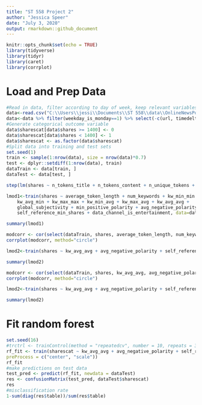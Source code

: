 ```yaml
---
title: "ST 558 Project 2"
author: "Jessica Speer"
date: "July 3, 2020"
output: rmarkdown::github_document
---
```


```r
knitr::opts_chunk$set(echo = TRUE)
library(tidyverse)
library(tidyr)
library(caret)
library(corrplot)
```

# Load and Prep Data
```r
#Read in data, filter according to day of week, keep relevant variables
data<-read.csv("C:\\Users\\jessi\\Documents\\ST 558\\data\\OnlineNewsPopularity.csv", header=T)
data<-data %>% filter(weekday_is_monday==1) %>% select(-c(url, timedelta, weekday_is_monday, weekday_is_tuesday, weekday_is_wednesday, weekday_is_thursday, weekday_is_friday, weekday_is_saturday, weekday_is_sunday))
#Generate categorical outcome variable
data$sharescat[data$shares >= 1400] <- 0
data$sharescat[data$shares < 1400] <- 1
data$sharescat <- as.factor(data$sharescat)
#Split data into training and test sets
set.seed(1)
train <- sample(1:nrow(data), size = nrow(data)*0.7)
test <- dplyr::setdiff(1:nrow(data), train)
dataTrain <- data[train, ]
dataTest <- data[test, ]
```


```r
step(lm(shares ~ n_tokens_title + n_tokens_content + n_unique_tokens + n_non_stop_words + n_non_stop_unique_tokens + num_hrefs + num_self_hrefs + num_imgs + num_videos + average_token_length + num_keywords + kw_min_min + kw_max_min + kw_avg_min + kw_min_max + kw_max_max + kw_avg_max + kw_min_avg + kw_max_avg + kw_avg_avg + LDA_00 + LDA_01 + LDA_02 +LDA_03 + LDA_04 + global_subjectivity + global_sentiment_polarity + title_subjectivity + title_sentiment_polarity + abs_title_subjectivity + abs_title_sentiment_polarity + global_rate_positive_words + global_rate_negative_words + rate_positive_words + rate_negative_words + avg_positive_polarity + min_positive_polarity + max_positive_polarity + avg_negative_polarity + min_negative_polarity + max_negative_polarity + self_reference_min_shares + self_reference_max_shares + self_reference_avg_sharess + data_channel_is_lifestyle + data_channel_is_entertainment + data_channel_is_bus + data_channel_is_socmed + data_channel_is_tech + data_channel_is_world, data=data))
```

```r
lmod1<-train(shares ~ average_token_length + num_keywords + kw_min_min + 
    kw_avg_min + kw_max_max + kw_min_avg + kw_max_avg + kw_avg_avg + 
    global_subjectivity + min_positive_polarity + avg_negative_polarity + 
    self_reference_min_shares + data_channel_is_entertainment, data=data, method="lm")

summary(lmod1)
```

```r
modcorr <- cor(select(dataTrain, shares, average_token_length, num_keywords, kw_min_min, kw_avg_min, kw_max_max, kw_min_avg, kw_max_avg, kw_avg_avg, global_subjectivity, min_positive_polarity, avg_negative_polarity, self_reference_min_shares))
corrplot(modcorr, method="circle")
```

```r
lmod2<-train(shares ~ kw_avg_avg + avg_negative_polarity + self_reference_min_shares + data_channel_is_entertainment, data=data, method="lm")

summary(lmod2)
```

```r
modcorr <- cor(select(dataTrain, shares, kw_avg_avg, avg_negative_polarity, self_reference_min_shares))
corrplot(modcorr, method="circle")
```

```r
lmod2<-train(shares ~ kw_avg_avg + avg_negative_polarity + self_reference_min_shares + data_channel_is_entertainment, data=data, method="lm")

summary(lmod2)
```

# Fit random forest
```r
set.seed(16)
#trctrl <- trainControl(method = "repeatedcv", number = 10, repeats = 3)
rf_fit <- train(sharescat ~ kw_avg_avg + avg_negative_polarity + self_reference_min_shares + data_channel_is_entertainment, data = dataTrain, method = "rf",
preProcess = c("center", "scale"))
rf_fit
#make predictions on test data
test_pred <- predict(rf_fit, newdata = dataTest)
res <- confusionMatrix(test_pred, dataTest$sharescat)
res
#misclassification rate
1-sum(diag(res$table))/sum(res$table)
```
